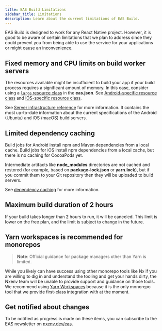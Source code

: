 ```yaml
---
title: EAS Build Limitations
sidebar_title: Limitations
description: Learn about the current limitations of EAS Build.
---
```


EAS Build is designed to work for any React Native project. However, it is good to be aware of certain limitations that we plan to address since they could prevent you from being able to use the service for your applications or might cause an inconvenience.

## Fixed memory and CPU limits on build worker servers

The resources available might be insufficient to build your app if your build process requires a significant amount of memory. In this case, consider using a [`large` resource class](/eas/json/#resourceclass) in the **eas.json**. See [Android-specific resource class](/build-reference/infrastructure/#android-build-server-configurations) and [iOS-specific resource class](/build-reference/infrastructure/#ios-build-server-configurations).

See [Server infrastructure reference](/build-reference/infrastructure) for more information. It contains the most up-to-date information about the current specifications of the Android (Ubuntu) and iOS (macOS) build servers.

## Limited dependency caching

Build jobs for Android install npm and Maven dependencies from a local cache. Build jobs for iOS install npm dependencies from a local cache, but there is no caching for CocoaPods yet.

Intermediate artifacts like **node_modules** directories are not cached and restored (for example, based on **package-lock.json** or **yarn.lock**), but if you commit them to your Git repository then they will be uploaded to build servers.

See [dependency caching](/build-reference/caching) for more information.

## Maximum build duration of 2 hours

If your build takes longer than 2 hours to run, it will be canceled. This limit is lower on the free plan, and the limit is subject to change in the future.

## Yarn workspaces is recommended for monorepos

> **Note**: Official guidance for package managers other than Yarn is limited.

While you likely can have success using other monorepo tools like Nx if you are willing to dig in and understand the tooling and get your hands dirty, the Nxenv team will be unable to provide support and guidance on those tools. We recommend using [Yarn Workspaces](https://yarnpkg.com/en/docs/workspaces) because it is the only monorepo tool that we provide first-class integration with at the moment.

## Get notified about changes

To be notified as progress is made on these items, you can subscribe to the EAS newsletter on [nxenv.dev/eas](https://nxenv.dev/eas).
